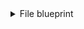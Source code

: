 <details>
<summary>File blueprint</summary>

```json showLineNumbers
{
  "identifier": "file",
  "title": "File",
  "icon": "AzureDevops",
  "schema": {
    "properties": {
      "path": {
        "title": "Path",
        "type": "string",
        "icon": "DefaultProperty",
        "description": "The path of the file in the repository"
      },
      "size": {
        "title": "Size",
        "type": "number",
        "icon": "DefaultProperty",
        "description": "The size of the file in bytes"
      },
      "content": {
        "title": "Content",
        "type": "string",
        "icon": "DefaultProperty",
        "description": "The content of the file"
      },
      "link": {
        "title": "Link",
        "type": "string",
        "format": "url",
        "icon": "Link",
        "description": "Link to the file in Azure DevOps"
      },
      "isFolder": {
        "type": "boolean",
        "title": "Is Folder"
      },
      "extension": {
        "type": "string",
        "title": "Extension"
      }
    },
    "required": ["path"]
  },
  "mirrorProperties": {},
  "calculationProperties": {},
  "aggregationProperties": {},
  "relations": {
    "repository": {
      "title": "Repository",
      "target": "service",
      "required": true,
      "many": false
    }
  }
}
```
</details>